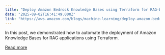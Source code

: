 ```yaml
---
title: "Deploy Amazon Bedrock Knowledge Bases using Terraform for RAG-based generative AI applications"
date: "2025-09-02T16:41:49.000Z"
link: "https://aws.amazon.com/blogs/machine-learning/deploy-amazon-bedrock-knowledge-bases-using-terraform-for-rag-based-generative-ai-applications/"
---
```


In this post, we demonstrated how to automate the deployment of Amazon Knowledge Bases for RAG applications using Terraform.

[Read more](https://aws.amazon.com/blogs/machine-learning/deploy-amazon-bedrock-knowledge-bases-using-terraform-for-rag-based-generative-ai-applications/)
